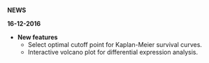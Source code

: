**NEWS**     

**16-12-2016**   

* **New features**  
  + Select optimal cutoff point for Kaplan-Meier survival curves.
  + Interactive volcano plot for differential expression analysis.   
   
   
  


